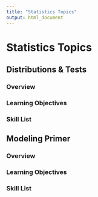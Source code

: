 ```yaml
---
title: "Statistics Topics"
output: html_document
---
```


# Statistics Topics

## Distributions & Tests

### Overview

### Learning Objectives

### Skill List

## Modeling Primer

### Overview

### Learning Objectives

### Skill List
